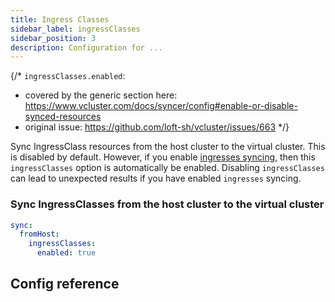 ```yaml
---
title: Ingress Classes
sidebar_label: ingressClasses
sidebar_position: 3
description: Configuration for ...
---
```



{/*
`ingressClasses.enabled`:
- covered by the generic section here: https://www.vcluster.com/docs/syncer/config#enable-or-disable-synced-resources
- original issue: https://github.com/loft-sh/vcluster/issues/663
*/}

Sync IngressClass resources from the host cluster to the virtual cluster. This is disabled by default. However, if you enable [ingresses syncing](/docs/vcluster-yaml/sync/to-host/networking/ingresses), then this `ingressClasses` option is automatically be enabled. Disabling `ingressClasses` can lead to unexpected results if you have enabled `ingresses` syncing.

### Sync IngressClasses from the host cluster to the virtual cluster

```YAML
sync:
  fromHost:
    ingressClasses:
      enabled: true
```

## Config reference

<EnableSwitch/>
